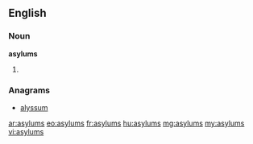 ==English==

===Noun===
'''asylums'''

# {{plural of|asylum}}

===Anagrams===
* [[alyssum#English|alyssum]]

[[ar:asylums]]
[[eo:asylums]]
[[fr:asylums]]
[[hu:asylums]]
[[mg:asylums]]
[[my:asylums]]
[[vi:asylums]]